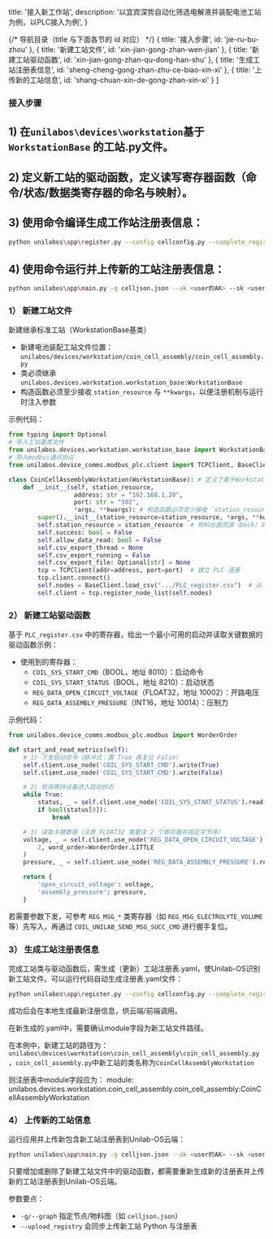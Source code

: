   title: '接入新工作站',
  description: '以宜宾深势自动化筛选电解液并装配电池工站为例，以PLC接入为例',
}

{/* 导航目录（title 与下面各节的 id 对应） */}
  { title: '接入步骤', id: 'jie-ru-bu-zhou' },
  { title: '新建工站文件', id: 'xin-jian-gong-zhan-wen-jian' },
  { title: '新建工站驱动函数', id: 'xin-jian-gong-zhan-qu-dong-han-shu' },
  { title: '生成工站注册表信息', id: 'sheng-cheng-gong-zhan-zhu-ce-biao-xin-xi' },
  { title: '上传新的工站信息', id: 'shang-chuan-xin-de-gong-zhan-xin-xi' }
]


<h3 id="jie-ru-bu-zhou">接入步骤</h3>

## 1) 在`unilabos\devices\workstation`基于 `WorkstationBase` 的工站.py文件。

## 2) 定义新工站的驱动函数，定义读写寄存器函数（命令/状态/数据类寄存器的命名与映射）。

## 3) 使用命令编译生成工作站注册表信息：

```bash
python unilabos\app\register.py --config cellconfig.py --complete_registry
```

## 4) 使用命令运行并上传新的工站注册表信息：

```bash
python unilabos\app\main.py -g celljson.json --ak <user的AK> --sk <user的SK> --websocket --upload_registry
```

 
<h3 id="xin-jian-gong-zhan-wen-jian">1） 新建工站文件</h3>

 新建继承标准工站（WorkstationBase基类）

- 新建电池装配工站文件位置：`unilabos/devices/workstation/coin_cell_assembly/coin_cell_assembly.py`
- 类必须继承 `unilabos.devices.workstation.workstation_base:WorkstationBase`
- 构造函数必须至少接收 `station_resource` 与 `**kwargs`，以便注册机制与运行时注入参数

示例代码：
```python
from typing import Optional
# 导入工站基类文件
from unilabos.devices.workstation.workstation_base import WorkstationBase
# 导入modbus通讯协议
from unilabos.device_comms.modbus_plc.client import TCPClient, BaseClient

class CoinCellAssemblyWorkstation(WorkstationBase): # 定义了基于WorkstationBase的电池装配工站文件
    def __init__(self, station_resource, 
                  address: str = "192.168.1.20", 
                  port: str = "502", 
                  *args, **kwargs): # 构造函数必须至少接收 `station_resource` 与 `**kwargs`，以便注册机制与运行时注入参数
        super().__init__(station_resource=station_resource, *args, **kwargs)
        self.station_resource = station_resource  # 物料台面资源（Deck）实例
        self.success: bool = False
        self.allow_data_read: bool = False
        self.csv_export_thread = None
        self.csv_export_running = False
        self.csv_export_file: Optional[str] = None
        tcp = TCPClient(addr=address, port=port)  # 建立 PLC 连接
        tcp.client.connect()
        self.nodes = BaseClient.load_csv(".../PLC_register.csv")  # 从 CSV 加载PLC寄存器
        self.client = tcp.register_node_list(self.nodes)
```

<h3 id="xin-jian-gong-zhan-qu-dong-han-shu">2） 新建工站驱动函数</h3>

基于 `PLC_register.csv` 中的寄存器，给出一个最小可用的启动并读取关键数据的驱动函数示例：

- 使用到的寄存器：
  - `COIL_SYS_START_CMD`（BOOL，地址 8010）：启动命令
  - `COIL_SYS_START_STATUS`（BOOL，地址 8210）：启动状态
  - `REG_DATA_OPEN_CIRCUIT_VOLTAGE`（FLOAT32，地址 10002）：开路电压
  - `REG_DATA_ASSEMBLY_PRESSURE`（INT16，地址 10014）：压制力

示例代码：
```python
from unilabos.device_comms.modbus_plc.modbus import WorderOrder

def start_and_read_metrics(self):
    # 1) 下发启动命令（脉冲式：置 True 再复位 False）
    self.client.use_node('COIL_SYS_START_CMD').write(True)
    self.client.use_node('COIL_SYS_START_CMD').write(False)

    # 2) 轮询等待设备进入启动状态
    while True:
        status, _ = self.client.use_node('COIL_SYS_START_STATUS').read(1)
        if bool(status[0]):
            break

    # 3) 读取关键数据（注意 FLOAT32 需要读 2 个寄存器并指定字节序）
    voltage, _ = self.client.use_node('REG_DATA_OPEN_CIRCUIT_VOLTAGE').read(
        2, word_order=WorderOrder.LITTLE
    )
    pressure, _ = self.client.use_node('REG_DATA_ASSEMBLY_PRESSURE').read(1)

    return {
        'open_circuit_voltage': voltage,
        'assembly_pressure': pressure,
    }
```

<Note> 若需要参数下发，可参考 `REG_MSG_*` 类寄存器（如 `REG_MSG_ELECTROLYTE_VOLUME` 等）先写入，再通过 `COIL_UNILAB_SEND_MSG_SUCC_CMD` 进行握手复位。</Note>

<h3 id="sheng-cheng-gong-zhan-zhu-ce-biao-xin-xi">3） 生成工站注册表信息</h3>

完成工站类与驱动函数后，需生成（更新）工站注册表.yaml，使Unilab-OS识别新工站文件。可以运行代码自动生成注册表.yaml文件：
```bash
python unilabos\app\register.py --config cellconfig.py --complete_registry
```

成功后会在本地生成最新注册信息，供云端/前端调用。

<Note> 在新生成的.yaml中，需要确认module字段为新工站文件路径。</Note>

在本例中，新建工站的路径为：`unilabos\devices\workstation\coin_cell_assembly\coin_cell_assembly.py`，`coin_cell_assembly.py`中新工站的类名称为`CoinCellAssemblyWorkstation`

则注册表中module字段应为：
<Note> module: unilabos.devices.workstation.coin_cell_assembly.coin_cell_assembly:CoinCellAssemblyWorkstation </Note>


<h3 id="shang-chuan-xin-de-gong-zhan-xin-xi">4） 上传新的工站信息</h3>

运行应用并上传新包含新工站注册表到Unilab-OS云端：

```bash
python unilabos\app\main.py -g celljson.json --ak <user的AK> --sk <user的SK> --websocket --upload_registry
```

<Warn>只要增加或删除了新建工站文件中的驱动函数，都需要重新生成新的注册表并上传新的工站注册表到Unilab-OS云端。</Warn>

参数要点：
- `-g/--graph` 指定节点/物料图（如 `celljson.json`）
- `--upload_registry` 会同步上传新工站 Python 与注册表